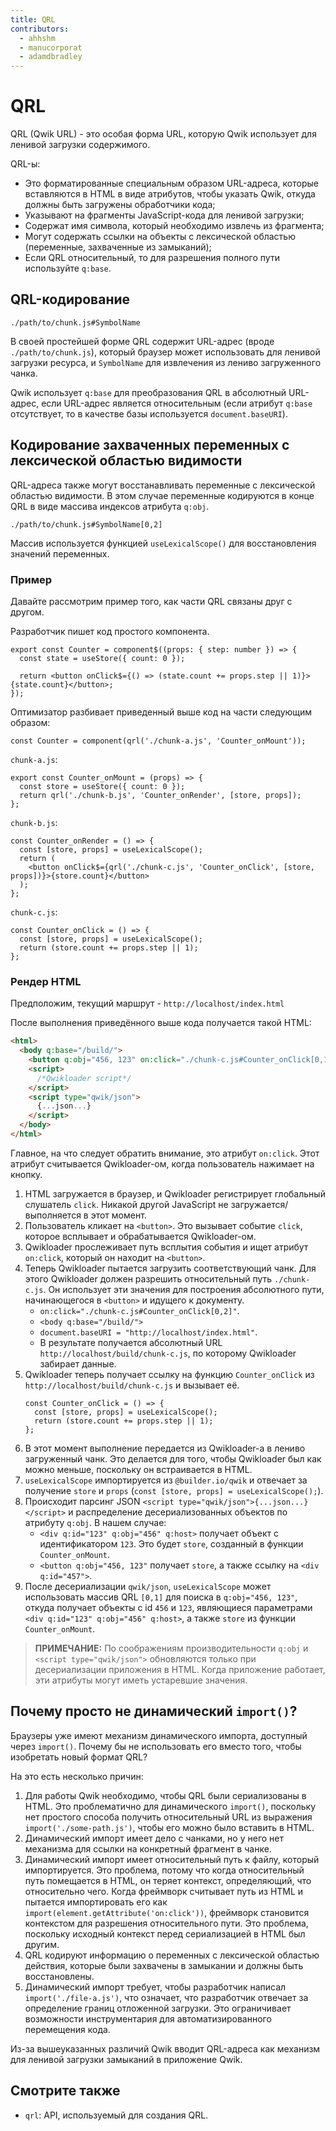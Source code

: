 ```yaml
---
title: QRL
contributors:
  - ahhshm
  - manucorporat
  - adamdbradley
---
```


# QRL

QRL (Qwik URL) - это особая форма URL, которую Qwik использует для ленивой загрузки содержимого.

QRL-ы:

- Это форматированные специальным образом URL-адреса, которые вставляются в HTML в виде атрибутов, чтобы указать Qwik, откуда должны быть загружены обработчики кода;
- Указывают на фрагменты JavaScript-кода для ленивой загрузки;
- Содержат имя символа, который необходимо извлечь из фрагмента;
- Могут содержать ссылки на объекты с лексической областью (переменные, захваченные из замыканий);
- Если QRL относительный, то для разрешения полного пути используйте `q:base`.

## QRL-кодирование

```
./path/to/chunk.js#SymbolName
```

В своей простейшей форме QRL содержит URL-адрес (вроде `./path/to/chunk.js`), который браузер может использовать для ленивой загрузки ресурса, и `SymbolName` для извлечения из лениво загруженного чанка.

Qwik использует `q:base` для преобразования QRL в абсолютный URL-адрес, если URL-адрес является относительным (если атрибут `q:base` отсутствует, то в качестве базы используется `document.baseURI`).

## Кодирование захваченных переменных с лексической областью видимости

QRL-адреса также могут восстанавливать переменные с лексической областью видимости. В этом случае переменные кодируются в конце QRL в виде массива индексов атрибута `q:obj`.

```
./path/to/chunk.js#SymbolName[0,2]
```

Массив используется функцией `useLexicalScope()` для восстановления значений переменных.

### Пример

Давайте рассмотрим пример того, как части QRL связаны друг с другом.

Разработчик пишет код простого компонента.

```tsx
export const Counter = component$((props: { step: number }) => {
  const state = useStore({ count: 0 });

  return <button onClick$={() => (state.count += props.step || 1)}>{state.count}</button>;
});
```

Оптимизатор разбивает приведенный выше код на части следующим образом:

```tsx
const Counter = component(qrl('./chunk-a.js', 'Counter_onMount'));
```

`chunk-a.js`:

```tsx
export const Counter_onMount = (props) => {
  const store = useStore({ count: 0 });
  return qrl('./chunk-b.js', 'Counter_onRender', [store, props]);
};
```

`chunk-b.js`:

```tsx
const Counter_onRender = () => {
  const [store, props] = useLexicalScope();
  return (
    <button onClick$={qrl('./chunk-c.js', 'Counter_onClick', [store, props])}>{store.count}</button>
  );
};
```

`chunk-c.js`:

```tsx
const Counter_onClick = () => {
  const [store, props] = useLexicalScope();
  return (store.count += props.step || 1);
};
```

### Рендер HTML

Предположим, текущий маршрут - `http://localhost/index.html`

После выполнения приведённого выше кода получается такой HTML:

```html
<html>
  <body q:base="/build/">
    <button q:obj="456, 123" on:click="./chunk-c.js#Counter_onClick[0,1]">0</button>
    <script>
      /*Qwikloader script*/
    </script>
    <script type="qwik/json">
      {...json...}
    </script>
  </body>
</html>
```

Главное, на что следует обратить внимание, это атрибут `on:click`. Этот атрибут считывается Qwikloader-ом, когда пользователь нажимает на кнопку.

1. HTML загружается в браузер, и Qwikloader регистрирует глобальный слушатель `click`. Никакой другой JavaScript не загружается/выполняется в этот момент.
2. Пользователь кликает на `<button>`. Это вызывает событие `click`, которое всплывает и обрабатывается Qwikloader-ом.
3. Qwikloader прослеживает путь всплытия события и ищет атрибут `on:click`, который он находит на `<button>`.
4. Теперь Qwikloader пытается загрузить соответствующий чанк. Для этого Qwikloader должен разрешить относительный путь `./chunk-c.js`. Он использует эти значения для построения абсолютного пути, начинающегося в `<button>` и идущего к документу.
   - `on:click="./chunk-c.js#Counter_onClick[0,2]"`.
   - `<body q:base="/build/">`
   - `document.baseURI = "http://localhost/index.html"`.
   - В результате получается абсолютный URL `http://localhost/build/chunk-c.js`, по которому Qwikloader забирает данные.
5. Qwikloader теперь получает ссылку на функцию `Counter_onClick` из `http://localhost/build/chunk-c.js` и вызывает её.
   ```tsx
   const Counter_onClick = () => {
     const [store, props] = useLexicalScope();
     return (store.count += props.step || 1);
   };
   ```
6. В этот момент выполнение передается из Qwikloader-а в лениво загруженный чанк. Это делается для того, чтобы Qwikloader был как можно меньше, поскольку он встраивается в HTML.
7. `useLexicalScope` импортируется из `@builder.io/qwik` и отвечает за получение `store` и `props` (`const [store, props] = useLexicalScope();`).
8. Происходит парсинг JSON `<script type="qwik/json">{...json...}</script>` и распределение десериализованных объектов по атрибуту `q:obj`. В нашем случае:
   - `<div q:id="123" q:obj="456" q:host>` получает объект с идентификатором `123`. Это будет `store`, созданный в функции `Counter_onMount`.
   - `<button q:obj="456, 123"` получает `store`, а также ссылку на `<div q:id="457">`.
9. После десериализации `qwik/json`, `useLexicalScope` может использовать массив QRL `[0,1]` для поиска в `q:obj="456, 123"`, откуда получает объекты с id `456` и `123`, являющиеся параметрами `<div q:id="123" q:obj="456" q:host>`, а также `store` из функции `Counter_onMount`.

> **ПРИМЕЧАНИЕ:** По соображениям производительности `q:obj` и `<script type="qwik/json">` обновляются только при десериализации приложения в HTML. Когда приложение работает, эти атрибуты могут иметь устаревшие значения.

## Почему просто не динамический `import()`?

Браузеры уже имеют механизм динамического импорта, доступный через `import()`. Почему бы не использовать его вместо того, чтобы изобретать новый формат QRL?

На это есть несколько причин:

1. Для работы Qwik необходимо, чтобы QRL были сериализованы в HTML. Это проблематично для динамического `import()`, поскольку нет простого способа получить относительный URL из выражения `import('./some-path.js')`, чтобы его можно было вставить в HTML.
2. Динамический импорт имеет дело с чанками, но у него нет механизма для ссылки на конкретный фрагмент в чанке.
3. Динамический импорт имеет относительный путь к файлу, который импортируется. Это проблема, потому что когда относительный путь помещается в HTML, он теряет контекст, определяющий, что относительно чего. Когда фреймворк считывает путь из HTML и пытается импортировать его как `import(element.getAttribute('on:click'))`, фреймворк становится контекстом для разрешения относительного пути. Это проблема, поскольку исходный контекст перед сериализацией в HTML был другим.
4. QRL кодируют информацию о переменных с лексической областью действия, которые были захвачены в замыкании и должны быть восстановлены.
5. Динамический импорт требует, чтобы разработчик написал `import('./file-a.js')`, что означает, что разработчик отвечает за определение границ отложенной загрузки. Это ограничивает возможности инструментария для автоматизированного перемещения кода.

Из-за вышеуказанных различий Qwik вводит QRL-адреса как механизм для ленивой загрузки замыканий в приложение Qwik.

## Смотрите также

- `qrl`: API, используемый для создания QRL.
